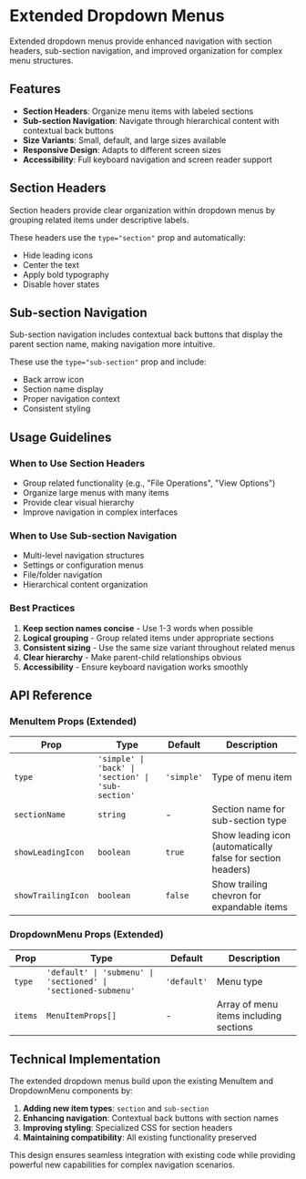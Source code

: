 # Extended Dropdown Menus

Extended dropdown menus provide enhanced navigation with section headers, sub-section navigation, and improved organization for complex menu structures.

## Features

- **Section Headers**: Organize menu items with labeled sections
- **Sub-section Navigation**: Navigate through hierarchical content with contextual back buttons  
- **Size Variants**: Small, default, and large sizes available
- **Responsive Design**: Adapts to different screen sizes
- **Accessibility**: Full keyboard navigation and screen reader support

## Section Headers

Section headers provide clear organization within dropdown menus by grouping related items under descriptive labels.

These headers use the `type="section"` prop and automatically:
- Hide leading icons
- Center the text
- Apply bold typography
- Disable hover states

## Sub-section Navigation

Sub-section navigation includes contextual back buttons that display the parent section name, making navigation more intuitive.

These use the `type="sub-section"` prop and include:
- Back arrow icon
- Section name display
- Proper navigation context
- Consistent styling

## Usage Guidelines

### When to Use Section Headers

- Group related functionality (e.g., "File Operations", "View Options")
- Organize large menus with many items
- Provide clear visual hierarchy
- Improve navigation in complex interfaces

### When to Use Sub-section Navigation

- Multi-level navigation structures
- Settings or configuration menus
- File/folder navigation
- Hierarchical content organization

### Best Practices

1. **Keep section names concise** - Use 1-3 words when possible
2. **Logical grouping** - Group related items under appropriate sections
3. **Consistent sizing** - Use the same size variant throughout related menus
4. **Clear hierarchy** - Make parent-child relationships obvious
5. **Accessibility** - Ensure keyboard navigation works smoothly

## API Reference

### MenuItem Props (Extended)

| Prop | Type | Default | Description |
|------|------|---------|-------------|
| `type` | `'simple' \| 'back' \| 'section' \| 'sub-section'` | `'simple'` | Type of menu item |
| `sectionName` | `string` | - | Section name for sub-section type |
| `showLeadingIcon` | `boolean` | `true` | Show leading icon (automatically false for section headers) |
| `showTrailingIcon` | `boolean` | `false` | Show trailing chevron for expandable items |

### DropdownMenu Props (Extended)

| Prop | Type | Default | Description |
|------|------|---------|-------------|
| `type` | `'default' \| 'submenu' \| 'sectioned' \| 'sectioned-submenu'` | `'default'` | Menu type |
| `items` | `MenuItemProps[]` | - | Array of menu items including sections |

## Technical Implementation

The extended dropdown menus build upon the existing MenuItem and DropdownMenu components by:

1. **Adding new item types**: `section` and `sub-section`
2. **Enhancing navigation**: Contextual back buttons with section names  
3. **Improving styling**: Specialized CSS for section headers
4. **Maintaining compatibility**: All existing functionality preserved

This design ensures seamless integration with existing code while providing powerful new capabilities for complex navigation scenarios.
